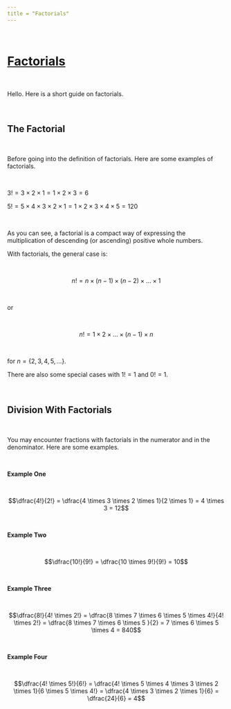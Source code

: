 ```yaml
---
title = "Factorials"
---
```


&nbsp;

# <u>Factorials</u>

&nbsp;

Hello. Here is a short guide on factorials.

&nbsp;

## The Factorial

&nbsp;

Before going into the definition of factorials. Here are some examples of factorials.

&nbsp;

$3! = 3 \times 2 \times 1 = 1 \times 2 \times 3 = 6$

$5! = 5 \times 4 \times 3 \times 2 \times 1 = 1 \times 2 \times 3 \times 4 \times 5 = 120$

&nbsp;

As you can see, a factorial is a compact way of expressing the multiplication of descending (or ascending) positive whole numbers.

With factorials, the general case is:

&nbsp;

$$n! = n \times (n - 1) \times (n - 2) \times ... \times 1$$

&nbsp;

or

&nbsp;

$$n! = 1 \times 2 \times ... \times (n -1) \times n$$

&nbsp;

for $n = \{2, 3, 4, 5, ...\}$.

There are also some special cases with $1! = 1$ and $0! = 1$.

&nbsp;

## Division With Factorials

&nbsp;

You may encounter fractions with factorials in the numerator and in the denominator. Here are some examples.

&nbsp;

**Example One**

&nbsp;

$$\dfrac{4!}{2!} = \dfrac{4 \times 3 \times 2 \times 1}{2 \times 1} = 4 \times 3 = 12$$

&nbsp;

**Example Two**

&nbsp;

$$\dfrac{10!}{9!} = \dfrac{10 \times 9!}{9!} = 10$$

&nbsp;

**Example Three**

&nbsp;

$$\dfrac{8!}{4! \times 2!} = \dfrac{8 \times 7 \times 6 \times 5 \times 4!}{4! \times 2!} = \dfrac{8 \times 7 \times 6 \times 5 }{2} = 7 \times 6 \times 5 \times 4 = 840$$

&nbsp;

**Example Four**

&nbsp;

$$\dfrac{4! \times 5!}{6!} = \dfrac{4! \times 5 \times 4 \times 3 \times 2 \times 1}{6 \times 5 \times 4!} = \dfrac{4 \times 3 \times 2 \times 1}{6} = \dfrac{24}{6} = 4$$

&nbsp;
